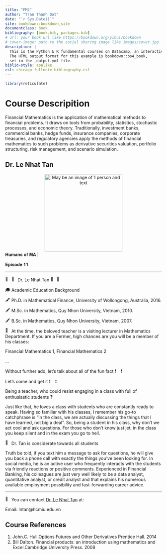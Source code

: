 ```yaml
--- 
title: "FM2"
author: "Tran Thanh Dat"
date: "`r Sys.Date()`"
site: bookdown::bookdown_site
documentclass: book
bibliography: [book.bib, packages.bib]
# url: your book url like https://bookdown.org/yihui/bookdown
# cover-image: path to the social sharing image like images/cover.jpg
description: |
  This is the Python & R fundamental courses on Datacamp, an interactive learning platform.
  The HTML output format for this example is bookdown::bs4_book,
  set in the _output.yml file.
biblio-style: apalike
csl: chicago-fullnote-bibliography.csl
---
```


```r
library(reticulate)
```

# Course Descripition {.unnumbered}

Financial Mathematics is the application of mathematical methods to financial problems. It draws on tools from probability, statistics, stochastic processes, and economic theory. Traditionally, investment banks, commercial banks, hedge funds, insurance companies, corporate treasuries, and regulatory agencies apply the methods of financial mathematics to such problems as derivative securities valuation, portfolio structuring, risk management, and scenario simulation.

## Dr. Le Nhat Tan {.unnumbered}

<center>
<img height="250" width="250" alt="May be an image of 1 person and text" class="i09qtzwb n7fi1qx3 datstx6m pmk7jnqg j9ispegn kr520xx4 k4urcfbm bixrwtb6" referrerpolicy="origin-when-cross-origin" src="https://raw.githubusercontent.com/ThanhDatIU/image/main/thaytan.png">
</center>

<div class="kvgmc6g5 cxmmr5t8 oygrvhab hcukyx3x c1et5uql ii04i59q">
<div dir="auto" style="text-align: start;">| 𝐇𝐮𝐦𝐚𝐧𝐬 𝐨𝐟 𝐌𝐀 |
</div>
<div dir="auto" style="text-align: start;">𝐄𝐩𝐢𝐬𝐨𝐝𝐞 𝟏𝟏
</div>
<div dir="auto" style="text-align: start;">__________________________
</div>
<div dir="auto" style="text-align: start;">
<span class="pq6dq46d tbxw36s4 knj5qynh kvgmc6g5 ditlmg2l oygrvhab nvdbi5me sf5mxxl7 gl3lb2sf hhz5lgdu">
<img height="16" width="16" alt="📖" referrerpolicy="origin-when-cross-origin" src="https://static.xx.fbcdn.net/images/emoji.php/v9/t3d/2/16/1f4d6.png">
</span>
<span class="pq6dq46d tbxw36s4 knj5qynh kvgmc6g5 ditlmg2l oygrvhab nvdbi5me sf5mxxl7 gl3lb2sf hhz5lgdu">
<img height="16" width="16" alt="📖" referrerpolicy="origin-when-cross-origin" src="https://static.xx.fbcdn.net/images/emoji.php/v9/t3d/2/16/1f4d6.png">
</span>Dr. Le Nhat Tan
<span class="pq6dq46d tbxw36s4 knj5qynh kvgmc6g5 ditlmg2l oygrvhab nvdbi5me sf5mxxl7 gl3lb2sf hhz5lgdu">
<img height="16" width="16" alt="📖" referrerpolicy="origin-when-cross-origin" src="https://static.xx.fbcdn.net/images/emoji.php/v9/t3d/2/16/1f4d6.png">
</span>
<span class="pq6dq46d tbxw36s4 knj5qynh kvgmc6g5 ditlmg2l oygrvhab nvdbi5me sf5mxxl7 gl3lb2sf hhz5lgdu">
<img height="16" width="16" alt="📖" referrerpolicy="origin-when-cross-origin" src="https://static.xx.fbcdn.net/images/emoji.php/v9/t3d/2/16/1f4d6.png">
</span>
</div>
<div dir="auto" style="text-align: start;">
<span class="pq6dq46d tbxw36s4 knj5qynh kvgmc6g5 ditlmg2l oygrvhab nvdbi5me sf5mxxl7 gl3lb2sf hhz5lgdu">
<img height="16" width="16" alt="🎓" referrerpolicy="origin-when-cross-origin" src="https://static.xx.fbcdn.net/images/emoji.php/v9/tc4/2/16/1f393.png">
</span>Academic Education Background
</div>
<div dir="auto" style="text-align: start;">
<span class="pq6dq46d tbxw36s4 knj5qynh kvgmc6g5 ditlmg2l oygrvhab nvdbi5me sf5mxxl7 gl3lb2sf hhz5lgdu">
<img height="16" width="16" alt="🖋" referrerpolicy="origin-when-cross-origin" src="https://static.xx.fbcdn.net/images/emoji.php/v9/t56/2/16/1f58b.png">
</span>Ph.D.  in Mathematical Finance, University of Wollongong, Australia, 2016.
</div>
<div dir="auto" style="text-align: start;">
<span class="pq6dq46d tbxw36s4 knj5qynh kvgmc6g5 ditlmg2l oygrvhab nvdbi5me sf5mxxl7 gl3lb2sf hhz5lgdu">
<img height="16" width="16" alt="🖋" referrerpolicy="origin-when-cross-origin" src="https://static.xx.fbcdn.net/images/emoji.php/v9/t56/2/16/1f58b.png">
</span>M.Sc. in Mathematics, Quy Nhon University, Vietnam, 2010.
</div>
<div dir="auto" style="text-align: start;">
<span class="pq6dq46d tbxw36s4 knj5qynh kvgmc6g5 ditlmg2l oygrvhab nvdbi5me sf5mxxl7 gl3lb2sf hhz5lgdu">
<img height="16" width="16" alt="🖋" referrerpolicy="origin-when-cross-origin" src="https://static.xx.fbcdn.net/images/emoji.php/v9/t56/2/16/1f58b.png">
</span>B.Sc. in Mathematics, Quy Nhon University, Vietnam, 2007.
</div>
<div dir="auto" style="text-align: start;">
<span class="pq6dq46d tbxw36s4 knj5qynh kvgmc6g5 ditlmg2l oygrvhab nvdbi5me sf5mxxl7 gl3lb2sf hhz5lgdu">
<img height="16" width="16" alt="🏫" referrerpolicy="origin-when-cross-origin" src="https://static.xx.fbcdn.net/images/emoji.php/v9/tc7/2/16/1f3eb.png">
</span>At the time, the beloved teacher is a visiting lecturer in Mathematics Department. If you are a Fermer, high chances are you will be a member of his classes:
</div>
<div dir="auto" style="text-align: start;">Financial Mathematics 1, Financial Mathematics 2
</div>
<div dir="auto" style="text-align: start;">…
</div>
<div dir="auto" style="text-align: start;">Without further ado, let's talk about all of the fun fact
<span class="pq6dq46d tbxw36s4 knj5qynh kvgmc6g5 ditlmg2l oygrvhab nvdbi5me sf5mxxl7 gl3lb2sf hhz5lgdu">
<img height="16" width="16" alt="❗" referrerpolicy="origin-when-cross-origin" src="https://static.xx.fbcdn.net/images/emoji.php/v9/td1/2/16/2757.png">
</span>
<span class="pq6dq46d tbxw36s4 knj5qynh kvgmc6g5 ditlmg2l oygrvhab nvdbi5me sf5mxxl7 gl3lb2sf hhz5lgdu">
<img height="16" width="16" alt="❗" referrerpolicy="origin-when-cross-origin" src="https://static.xx.fbcdn.net/images/emoji.php/v9/td1/2/16/2757.png">
</span>
</div>
<div dir="auto" style="text-align: start;">Let's come and get it
<span class="pq6dq46d tbxw36s4 knj5qynh kvgmc6g5 ditlmg2l oygrvhab nvdbi5me sf5mxxl7 gl3lb2sf hhz5lgdu">
<img height="16" width="16" alt="❗" referrerpolicy="origin-when-cross-origin" src="https://static.xx.fbcdn.net/images/emoji.php/v9/td1/2/16/2757.png">
</span>
<span class="pq6dq46d tbxw36s4 knj5qynh kvgmc6g5 ditlmg2l oygrvhab nvdbi5me sf5mxxl7 gl3lb2sf hhz5lgdu">
<img height="16" width="16" alt="❗" referrerpolicy="origin-when-cross-origin" src="https://static.xx.fbcdn.net/images/emoji.php/v9/td1/2/16/2757.png">
</span>
</div>
<div dir="auto" style="text-align: start;">Being a teacher, who could resist engaging in a class with full of enthusiastic students
<span class="pq6dq46d tbxw36s4 knj5qynh kvgmc6g5 ditlmg2l oygrvhab nvdbi5me sf5mxxl7 gl3lb2sf hhz5lgdu">
<img height="16" width="16" alt="❓" referrerpolicy="origin-when-cross-origin" src="https://static.xx.fbcdn.net/images/emoji.php/v9/tcd/2/16/2753.png">
</span>
</div>
<div dir="auto" style="text-align: start;">Just like that, he loves a class with students who are constantly ready to speak. Having so familiar with his classes, I remember his go-to catchphrase is "in the class, we are actually discussing the things that I have learned, not big a deal". So, being a student in his class, why don't we act cool and ask questions. For those who don't know just jet, in the class you keep silent and in the exam you go to hell.
</div>
<div dir="auto" style="text-align: start;">
<span class="pq6dq46d tbxw36s4 knj5qynh kvgmc6g5 ditlmg2l oygrvhab nvdbi5me sf5mxxl7 gl3lb2sf hhz5lgdu">
<img height="16" width="16" alt="💝" referrerpolicy="origin-when-cross-origin" src="https://static.xx.fbcdn.net/images/emoji.php/v9/tb6/2/16/1f49d.png">
</span>Dr. Tan is considerate towards all students
</div>
<div dir="auto" style="text-align: start;"> Truth be told, if you text him a message to ask for questions, he will give you back a phone call with exactly the things you've been looking for. In social media, he is an active user who frequently interacts with the students via friendly reactions or positive comments. Experienced in Financial Banking, his colleagues are just very well likely to be a data analyst, quantitative analyst, or credit analyst and that explains his numerous available employment possibility and fast-forwarding career advice. 
</div>
<div dir="auto" style="text-align: start;">_______________________________________
</div>
<div dir="auto" style="text-align: start;">
<span class="pq6dq46d tbxw36s4 knj5qynh kvgmc6g5 ditlmg2l oygrvhab nvdbi5me sf5mxxl7 gl3lb2sf hhz5lgdu">
<img height="16" width="16" alt="📌" referrerpolicy="origin-when-cross-origin" src="https://static.xx.fbcdn.net/images/emoji.php/v9/t4b/2/16/1f4cc.png">
</span> You can contact <a href="https://www.facebook.com/nhattan.le.94">Dr. Le Nhat Tan</a> at:
</div>
<div dir="auto" style="text-align: start;">Email: lntan@hcmiu.edu.vn
</div>
</div>

## Course References {.unnumbered}

1. John.C. Hull.Options Futures and Other Derivatives Prentice Hall. 2014
2. Bill Dalton. Financial products: an introduction using mathematics and Excel.Cambridge University Press. 2008